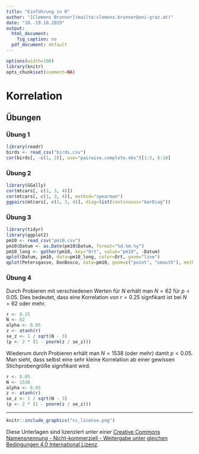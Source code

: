 ```yaml
---
title: "Einführung in R"
author: "[Clemens Brunner](mailto:clemens.brunner@uni-graz.at)"
date: "18.-19.10.2019"
output:
  html_document:
    fig_caption: no
  pdf_document: default
---
```


```r
options(width=100)
library(knitr)
opts_chunk$set(comment=NA)
```

# Korrelation

## Übungen
### Übung 1
```r
library(readr)
birds <- read_csv("birds.csv")
cor(birds[, -c(1, 2)], use="pairwise.complete.obs")[1:5, 6:10]
```


### Übung 2
```r
library(GGally)
cor(mtcars[, c(1, 3, 4)])
cor(mtcars[, c(1, 3, 4)], method="spearman")
ggpairs(mtcars[, c(1, 3, 4)], diag=list(continuous="barDiag"))
```


### Übung 3
```r
library(tidyr)
library(ggplot2)
pm10 <- read_csv("pm10.csv")
pm10$Datum <- as.Date(pm10$Datum, format="%d.%m.%y")
pm10_long <- gather(pm10, key="Ort", value="pm10", -Datum)
qplot(Datum, pm10, data=pm10_long, color=Ort, geom="line")
qplot(Petersgasse, DonBosco, data=pm10, geom=c("point", "smooth"), method="lm")
```


### Übung 4
Durch Probieren mit verschiedenen Werten für $N$ erhält man $N = 62$ für $p < 0.05$. Dies bedeutet, dass eine Korrelation von $r = 0.25$ signfikant ist bei $N = 62$ oder mehr.
```r
r <- 0.25
N <- 62
alpha <- 0.05
z <- atanh(r)
se_z <- 1 / sqrt(N - 3)
(p <- 2 * (1 - pnorm(z / se_z)))
```

Wiederum durch Probieren erhält man $N = 1538$ (oder mehr) damit $p < 0.05$. Man sieht, dass selbst eine sehr kleine Korrelation ab einer gewissen Stichprobengröße signifikant wird.
```r
r <- 0.05
N <- 1538
alpha <- 0.05
z <- atanh(r)
se_z <- 1 / sqrt(N - 3)
(p <- 2 * (1 - pnorm(z / se_z)))
```

---

```r
knitr::include_graphics("cc_license.png")
```

Diese Unterlagen sind lizenziert unter einer [Creative Commons Namensnennung - Nicht-kommerziell - Weitergabe unter gleichen Bedingungen 4.0 International Lizenz](http://creativecommons.org/licenses/by-nc-sa/4.0/).